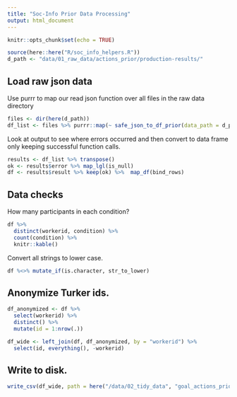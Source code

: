 ```yaml
---
title: "Soc-Info Prior Data Processing"
output: html_document
---
```


```r
knitr::opts_chunk$set(echo = TRUE)
```

```r
source(here::here("R/soc_info_helpers.R"))
d_path <- "data/01_raw_data/actions_prior/production-results/"
```

## Load raw json data

Use purrr to map our read json function over all files in the raw data directory

```r
files <- dir(here(d_path))
df_list <- files %>% purrr::map(~ safe_json_to_df_prior(data_path = d_path, .)) 
```

Look at output to see where errors occurred and then convert to data frame only keeping successful function calls.

```r
results <- df_list %>% transpose() 
ok <- results$error %>% map_lgl(is_null)
df <- results$result %>% keep(ok) %>%  map_df(bind_rows) 
```

## Data checks

How many participants in each condition?

```r
df %>% 
  distinct(workerid, condition) %>% 
  count(condition) %>% 
  knitr::kable()
```

Convert all strings to lower case.

```r
df %<>% mutate_if(is.character, str_to_lower)
```

## Anonymize Turker ids. 

```r
df_anonymized <- df %>% 
  select(workerid) %>% 
  distinct() %>% 
  mutate(id = 1:nrow(.)) 

df_wide <- left_join(df, df_anonymized, by = "workerid") %>% 
  select(id, everything(), -workerid)
```

## Write to disk. 

```r
write_csv(df_wide, path = here("/data/02_tidy_data", "goal_actions_prior_tidy.csv"))
```
